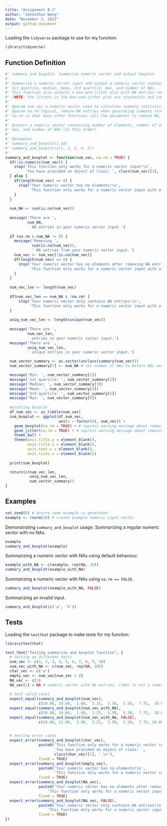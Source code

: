 ```yaml
---
title: "Assignment B-1"
author: "Johnathan Wong"
date: "November 3, 2022"
output: github_document
---
```


Loading the `tidyverse` package to use for my function:
```r
library(tidyverse)
```


## Function Definition

```r
#' summary_and_boxplot: Summarize numeric vector and output boxplot
#'
#' Summarize a numeric vector input and output a numeric vector containing number of elements, number of unique elements, min,
#' 1st quartile, median, mean, 3rd quartile, max, and number of NAs.
#' This function also outputs a box-and-jitter plot with NA entries removed for visualization purposes
#' (NOTE: the jitters in the box-and-jitter plot are stochastic and can appear in different positions between runs).
#'
#' @param num_vec a numeric vector used to calculate summary statistics. num_vec is short for numeric_vector.
#' @param na.rm logical, remove NA entries when generating summary statistics if TRUE.(NOTE: boxplot will not use NA entries regardless of this parameter).
#' na.rm is what many other functions call the parameter to remove NA, so I just followed the convention.
#'
#' @return a numeric vector containing number of elements, number of unique elements, min, 1st quartile, median, mean, 3rd quartile,
#' max, and number of NAs (in this order).
#'
#' @examples
#' summary_and_boxplot(1:10)
#' summary_and_boxplot(c(1, 2, 3, 4, 5))
#'
summary_and_boxplot <- function(num_vec, na.rm = TRUE) {
  if(!is.numeric(num_vec)) {
    stop('This function only works for a numeric vector input!\n',
         'You have provided an object of class: ', class(num_vec)[1], '.\n')
  } else {
    if(length(num_vec) == 0) {
      stop('Your numeric vector has no elements!\n',
           'This function only works for a numeric vector input with a number of elements greater than 0!\n')
    } 
  }
  
  num_NA <- sum(is.na(num_vec))
  
  message('There are ',
          num_NA,
          ' NA entries in your numeric vector input.')
  
  if (na.rm & num_NA != 0) {
    message('Removing ',
            sum(is.na(num_vec)),
            ' NA entries from your numeric vector input.')
    num_vec <- num_vec[!is.na(num_vec)]
    if(length(num_vec) == 0) {
      stop('Your numeric vector has no elements after removing NA entries!\n',
           'This function only works for a numeric vector input with a number of non-NA elements greater than 0!\n')
    } 
  }
  
  num_vec_len <- length(num_vec)
  
  if(num_vec_len == num_NA & !na.rm) {
      stop('Your numeric vector only contains NA entries!\n',
           'This function only works for a numeric vector input with a number of non-NA elements greater than 0!\n')
  }
  
  uniq_num_vec_len <- length(unique(num_vec))
  
  message('There are ',
          num_vec_len,
          ' entries in your numeric vector input.')
  message('There are ',
          uniq_num_vec_len,
          ' unique entries in your numeric vector input.')

  num_vector_summary <- as.vector(unclass(summary(num_vec)))
  num_vector_summary[7] <- num_NA # set number of NAs to before NAs were removed if na.rm is TRUE

  message('Min: ', num_vector_summary[1])
  message('1st quartile: ', num_vector_summary[2])
  message('Median: ', num_vector_summary[3])
  message('Mean: ', num_vector_summary[4])
  message('3rd quartile: ', num_vector_summary[5])
  message('Max: ', num_vector_summary[6])
  
  #plotting boxplot
  df_num_vec <- as_tibble(num_vec)
  sum_boxplot <- ggplot(df_num_vec,
                        aes(x = factor(0), num_vec)) +
    geom_boxplot(na.rm = TRUE) + # supress warning message about removing NA entries
    geom_jitter(na.rm = TRUE) + # supress warning message about removing NA entries
    theme_bw() + 
    theme(axis.title.y = element_blank(),
          axis.title.x = element_blank(),
          axis.text.x = element_blank(),
          axis.ticks.x = element_blank())
  
  print(sum_boxplot)

  return(c(num_vec_len,
           uniq_num_vec_len,
           num_vector_summary))
}
```

## Examples
```r
set.seed(0) # ensure same example is generated
example <- rnorm(20) # create example numeric input vector
```

Demonstrating `summary_and_boxplot` usage.
Summarizing a regular numeric vector with no NAs.
```r
example
summary_and_boxplot(example)
```

Summarizing a numeric vector with NAs using default behaviour.
```r
example_with_NA <- c(example, rep(NA, 20))
summary_and_boxplot(example_with_NA)
```

Summarizing a numeric vector with NAs using `na.rm == FALSE`.
```r
summary_and_boxplot(example_with_NA, FALSE)
```

Summarizing an invalid input.
```r
summary_and_boxplot(c('a', 'b'))
```
## Tests
Loading the `testthat` package to make tests for my function.
```r
library(testthat)
```

```r
test_that("Testing summarize and boxplot function", {
  # setting up different tests
  num_vec <- c(1, 2, 3, 4, 5, 6, 7, 8, 9, 10)
  num_vec_with_NA <- c(num_vec, rep(NA, 10))
  char_vec <- c('a')
  empty_vec <- num_vec[num_vec < 0]
  NA_vec <- c(1)
  NA_vec[1] = NA # numeric vector with NA entries. c(NA) is not a numeric vector.
  
  # test valid cases
  expect_equal(summary_and_boxplot(num_vec),
               c(10.00, 10.00,  1.00,  3.25,  5.50,  5.50,  7.75,  10.0, 0.00))
  expect_equal(summary_and_boxplot(num_vec_with_NA),
               c(10.00, 10.00,  1.00,  3.25,  5.50,  5.50,  7.75,  10.0, 10.00))
  expect_equal(summary_and_boxplot(num_vec_with_NA, FALSE),
               c(20.00, 11.00,  1.00,  3.25,  5.50,  5.50,  7.75, 10.00, 10.00))
  

  # testing error cases
  expect_error(summary_and_boxplot(char_vec),
               paste0('This function only works for a numeric vector input!\n',
                      'You have provided an object of class: ',
                      class(char_vec)[1], '.\n'),
               fixed = TRUE)
  expect_error(summary_and_boxplot(empty_vec),
               paste0('Your numeric vector has no elements!\n',
                      'This function only works for a numeric vector input with a number of elements greater than 0!\n'),
               fixed = TRUE)
  expect_error(summary_and_boxplot(NA_vec),
               paste0('Your numeric vector has no elements after removing NA entries!\n',
                   'This function only works for a numeric vector input with a number of non-NA elements greater than 0!\n'),
               fixed = TRUE)
  expect_error(summary_and_boxplot(NA_vec, FALSE),
               paste0('Your numeric vector only contains NA entries!\n',
                   'This function only works for a numeric vector input with a number of non-NA elements greater than 0!\n'),
               fixed = TRUE)
})
```
